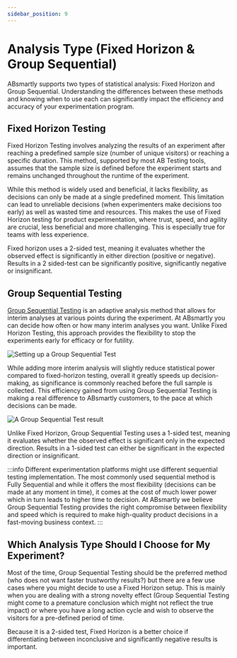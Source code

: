 ```yaml
---
sidebar_position: 9
---
```



# Analysis Type (Fixed Horizon & Group Sequential)

ABsmartly supports two types of statistical analysis: Fixed Horizon and Group Sequential. Understanding the differences between these methods and knowing when to use each can significantly impact the efficiency and accuracy of your experimentation program.

## Fixed Horizon Testing

Fixed Horizon Testing involves analyzing the results of an experiment after reaching a predefined sample size (number of unique visitors) or reaching a specific duration. This method, supported by most AB Testing tools, assumes that the sample size is defined before the experiment starts and remains unchanged throughout the runtime of the experiment.

While this method is widely used and beneficial, it lacks flexibility, as decisions can only be made at a single predefined moment. This limitation can lead to unreliable decisions (when experimenters make decisions too early) as well as wasted time and resources. This makes the use of Fixed Horizon testing for product experimentation, where trust, speed, and agility are crucial, less beneficial and more challenging. This is especially true for teams with less experience.

Fixed horizon uses a 2-sided test, meaning it evaluates whether the observed effect is significantly in either direction (positive or negative). Results in a 2 sided-test can be significantly positive, significantly negative or insignificant. 


## Group Sequential Testing

[Group Sequential Testing](https://absmartly.com/engine) is an adaptive analysis method that allows for interim analyses at various points during the experiment. At ABsmartly you can decide how often or how many interim analyses you want. Unlike Fixed Horizon Testing, this approach provides the flexibility to stop the experiments early for efficacy or for futility.

<Image img="gst-setup.png" alt="Setting up a Group Sequential Test" />


While adding more interim analysis will slightly reduce statistical power compared to fixed-horizon testing, overall it greatly speeds up decision-making, as significance is commonly reached before the full sample is collected. This efficiency gained from using Group Sequential Testing is making a real difference to ABsmartly customers, to the pace at which decisions can be made.

<Image img="gst-widget.png" alt="A Group Sequential Test result" />

Unlike Fixed Horizon, Group Sequential Testing uses a 1-sided test, meaning it evaluates whether the observed effect is significant only in the expected direction. Results in a 1-sided test can either be significant in the expected direction or insignificant.

:::info
Different experimentation platforms might use different sequential testing implementation. The most commonly used sequential method is Fully Sequential and while it offers the most flexibility (decisions can be made at any moment in time), it comes at the cost of much lower power which in turn leads to higher time to decision. At ABsmartly we believe Group Sequential Testing provides the right compromise between flexibility and speed which is required to make high-quality product decisions in a fast-moving business context.
:::

## Which Analysis Type Should I Choose for My Experiment?

Most of the time, Group Sequential Testing should be the preferred method (who does not want faster trustworthy results?) but there are a few use cases where you might decide to use a Fixed Horizon setup. This is mainly when you are dealing with a strong novelty effect (Group Sequential Testing might come to a premature conclusion which might not reflect the true impact) or where you have a long action cycle and wish to observe the visitors for a pre-defined period of time.

Because it is a 2-sided test, Fixed Horizon is a better choice if differentiating between inconclusive and significantly negative results is important. 
